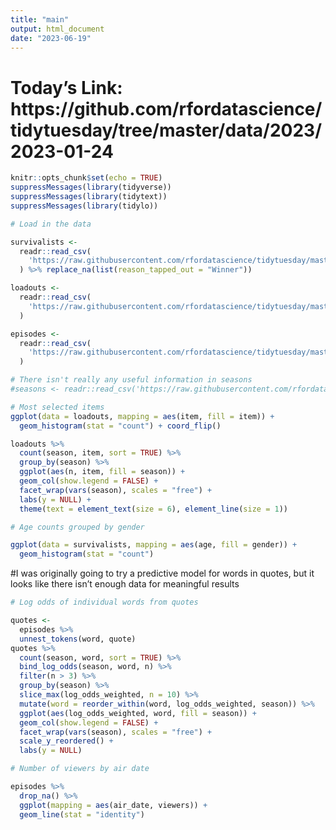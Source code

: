 ```yaml
---
title: "main"
output: html_document
date: "2023-06-19"
---
```


# Today's Link: https://github.com/rfordatascience/tidytuesday/tree/master/data/2023/2023-01-24

```r
knitr::opts_chunk$set(echo = TRUE)
suppressMessages(library(tidyverse))
suppressMessages(library(tidytext))
suppressMessages(library(tidylo))
```

```r
# Load in the data

survivalists <-
  readr::read_csv(
    'https://raw.githubusercontent.com/rfordatascience/tidytuesday/master/data/2023/2023-01-24/survivalists.csv'
  ) %>% replace_na(list(reason_tapped_out = "Winner"))

loadouts <-
  readr::read_csv(
    'https://raw.githubusercontent.com/rfordatascience/tidytuesday/master/data/2023/2023-01-24/loadouts.csv'
  )

episodes <-
  readr::read_csv(
    'https://raw.githubusercontent.com/rfordatascience/tidytuesday/master/data/2023/2023-01-24/episodes.csv'
  )

# There isn't really any useful information in seasons
#seasons <- readr::read_csv('https://raw.githubusercontent.com/rfordatascience/tidytuesday/master/data/2023/2023-01-24/seasons.csv')
```

```r
# Most selected items
ggplot(data = loadouts, mapping = aes(item, fill = item)) +
  geom_histogram(stat = "count") + coord_flip()

loadouts %>%
  count(season, item, sort = TRUE) %>%
  group_by(season) %>%
  ggplot(aes(n, item, fill = season)) +
  geom_col(show.legend = FALSE) +
  facet_wrap(vars(season), scales = "free") +
  labs(y = NULL) +
  theme(text = element_text(size = 6), element_line(size = 1))

# Age counts grouped by gender

ggplot(data = survivalists, mapping = aes(age, fill = gender)) +
  geom_histogram(stat = "count")
```

#I was originally going to try a predictive model for words in quotes, but it looks like there isn't enough data for meaningful results

```r
# Log odds of individual words from quotes

quotes <-
  episodes %>%
  unnest_tokens(word, quote)
quotes %>%
  count(season, word, sort = TRUE) %>%
  bind_log_odds(season, word, n) %>%
  filter(n > 3) %>%
  group_by(season) %>%
  slice_max(log_odds_weighted, n = 10) %>%
  mutate(word = reorder_within(word, log_odds_weighted, season)) %>%
  ggplot(aes(log_odds_weighted, word, fill = season)) +
  geom_col(show.legend = FALSE) +
  facet_wrap(vars(season), scales = "free") +
  scale_y_reordered() +
  labs(y = NULL)
```

```r
# Number of viewers by air date

episodes %>%
  drop_na() %>%
  ggplot(mapping = aes(air_date, viewers)) +
  geom_line(stat = "identity")
```
